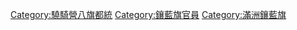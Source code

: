 [[Category:驍騎營八旗都統|Category:驍騎營八旗都統]]
[[Category:鑲藍旗官員|Category:鑲藍旗官員]]
[[Category:滿洲鑲藍旗|Category:滿洲鑲藍旗]]